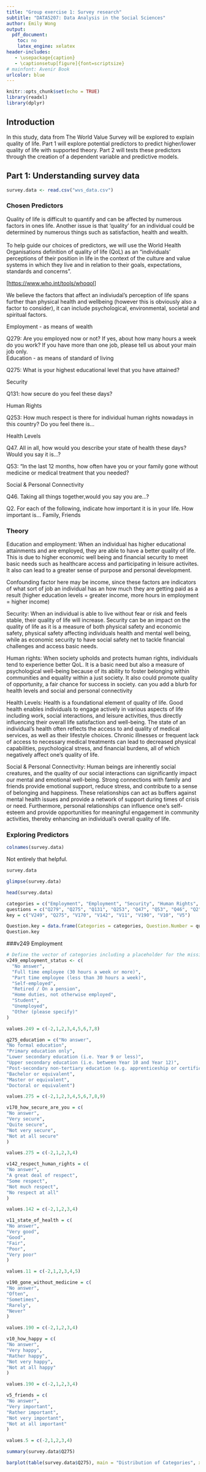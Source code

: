```yaml
---
title: "Group exercise 1: Survey research"
subtitle: "DATA5207: Data Analysis in the Social Sciences"
author: Emily Wong
output:
  pdf_document:
    toc: no
    latex_engine: xelatex
header-includes:
   - \usepackage{caption}
   - \captionsetup[figure]{font=scriptsize}
# mainfont: Avenir Book
urlcolor: blue
---
```


```r
knitr::opts_chunk$set(echo = TRUE)
library(readxl)
library(dplyr)
```

## Introduction

In this study, data from The World Value Survey will be explored to explain quality of life. Part 1 will explore potential predictors to predict higher/lower quality of life with supported theory. Part 2 will tests these predictors through the creation of a dependent variable and predictive models.

## Part 1: Understanding survey data

```r
survey.data <- read.csv("wvs_data.csv")
```

### Chosen Predictors

Quality of life is difficult to quantify and can be affected by numerous factors in ones life. Another issue is that 'quality' for an individual could be determined by numerous things such as satisfaction, health and wealth.\
\
To help guide our choices of predictors, we will use the World Health Organisations definition of quality of life (QoL) as an "individuals' perceptions of their position in life in the context of the culture and value systems in which they live and in relation to their goals, expectations, standards and concerns".

[<https://www.who.int/tools/whoqol>]

We believe the factors that affect an indiviudal's perception of life spans further than physical health and wellbeing (however this is obviously also a factor to consider), it can include psychological, environmental, societal and spiritual factors.

Employment - as means of wealth

Q279: Are you employed now or not? If yes, about how many hours a week do you work? If you have more than one job, please tell us about your main job only.\
Education - as means of standard of living

Q275: What is your highest educational level that you have attained?

Security

Q131: how secure do you feel these days?

Human Rights

Q253: How much respect is there for individual human rights nowadays in this country? Do you feel there is...

Health Levels

Q47. All in all, how would you describe your state of health these days? Would you say it is...?

Q53: "In the last 12 months, how often have you or your family gone without medicine or medical treatment that you needed?

Social & Personal Connectivity

Q46. Taking all things together,would you say you are...?

Q2. For each of the following, indicate how important it is in your life. How important is... Family, Friends

### Theory

Education and employment: When an individual has higher educational attainments and are employed, they are able to have a better quality of life. This is due to higher economic well being and financial security to meet basic needs such as healthcare access and participating in leisure activites. It also can lead to a greater sense of purpose and personal development.

Confounding factor here may be income, since these factors are indicators of what sort of job an individual has an how much they are getting paid as a result (higher education levels = greater income, more hours in employment = higher income)

Security: When an individual is able to live without fear or risk and feels stable, their quality of life will increase. Security can be an impact on the quality of life as it is a measure of both physical safety and economic safety, physical safety affecting individuals health and mental well being, while as economic security to have social safety net to tackle financial challenges and access basic needs.

Human rights: When society upholds and protects human rights, individuals tend to experience better QoL. It is a basic need but also a measure of psychological well-being because of its ability to foster belonging within communities and equality within a just society. It also could promote quality of opportunity, a fair chance for success in society. can you add a blurb for health levels and social and personal connectivity

Health Levels: Health is a foundational element of quality of life. Good health enables individuals to engage actively in various aspects of life including work, social interactions, and leisure activities, thus directly influencing their overall life satisfaction and well-being. The state of an individual's health often reflects the access to and quality of medical services, as well as their lifestyle choices. Chronic illnesses or frequent lack of access to necessary medical treatments can lead to decreased physical capabilities, psychological stress, and financial burdens, all of which negatively affect one's quality of life.

Social & Personal Connectivity: Human beings are inherently social creatures, and the quality of our social interactions can significantly impact our mental and emotional well-being. Strong connections with family and friends provide emotional support, reduce stress, and contribute to a sense of belonging and happiness. These relationships can act as buffers against mental health issues and provide a network of support during times of crisis or need. Furthermore, personal relationships can influence one's self-esteem and provide opportunities for meaningful engagement in community activities, thereby enhancing an individual's overall quality of life.

### Exploring Predictors

```r
colnames(survey.data)
```

Not entirely that helpful.

```r
survey.data

glimpse(survey.data)

head(survey.data)
```

```r
categories = c("Employment", "Employment", "Security", "Human Rights", "Health Levels", "Health Levels", "Social & Personal Connectivity ", "Social & Personal Connectivity ")
questions = c("Q279", "Q275", "Q131", "Q253", "Q47", "Q53", "Q46", "Q2")
key = c("V249", "Q275", "V170", "V142", "V11", "V190", "V10", "V5")

Question.key = data.frame(Categories = categories, Question.Number = questions, Codebook = key)
Question.key
```

###v249 Employment

```r
# Define the vector of categories including a placeholder for the missing '-1' code
v249_employment_status <- c(
  "No answer",                              
  "Full time employee (30 hours a week or more)",  
  "Part time employee (less than 30 hours a week)", 
  "Self-employed",                          
  "Retired / On a pension",                  
  "Home duties, not otherwise employed",    
  "Student",                                 
  "Unemployed",                             
  "Other (please specify)"                 
)

values.249 = c(-2,1,2,3,4,5,6,7,8)

q275_education = c("No answer",
"No formal education",
"Primary education only",
"Lower secondary education (i.e. Year 9 or less)",
"Upper secondary education (i.e. between Year 10 and Year 12)",
"Post-secondary non-tertiary education (e.g. apprenticeship or certificate)",
"Bachelor or equivalent",
"Master or equivalent",
"Doctoral or equivalent")

values.275 = c(-2,1,2,3,4,5,6,7,8,9)

v170_how_secure_are_you = c(
"No answer",
"Very secure",
"Quite secure",
"Not very secure",
"Not at all secure"
)

values.275 = c(-2,1,2,3,4)

v142_respect_human_rights = c(
"No answer",
"A great deal of respect",
"Some respect",
"Not much respect",
"No respect at all"
)

values.142 = c(-2,1,2,3,4)

v11_state_of_health = c(
"No answer",
"Very good",
"Good",
"Fair",
"Poor",
"Very poor"
)

values.11 = c(-2,1,2,3,4,5)

v190_gone_without_medicine = c(
"No answer",
"Often",
"Sometimes",
"Rarely",
"Never"
)

values.190 = c(-2,1,2,3,4)

v10_how_happy = c(
"No answer",
"Very happy",
"Rather happy",
"Not very happy",
"Not at all happy"
)

values.190 = c(-2,1,2,3,4)

v5_friends = c(
"No answer",
"Very important",
"Rather important",
"Not very important",
"Not at all important"
)

values.5 = c(-2,1,2,3,4)
```

```r
summary(survey.data$Q275)

barplot(table(survey.data$Q275), main = "Distribution of Categories", xlab = "Categories", ylab = "Frequency")

```
